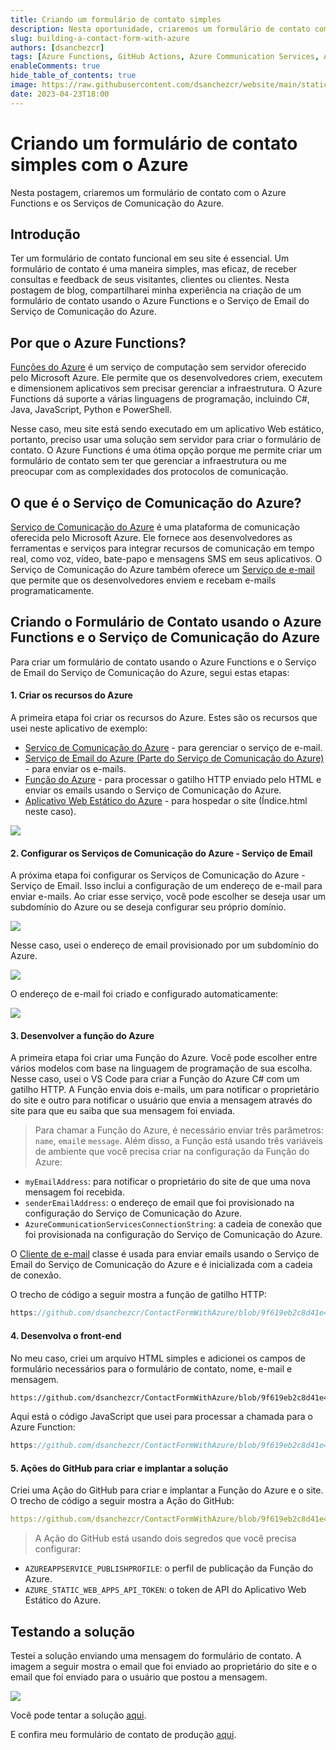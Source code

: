 ```yaml
---
title: Criando um formulário de contato simples
description: Nesta oportunidade, criaremos um formulário de contato com o Azure Functions e os Serviços de Comunicação do Azure
slug: building-a-contact-form-with-azure
authors: [dsanchezcr]
tags: [Azure Functions, GitHub Actions, Azure Communication Services, Azure Static Web Apps]
enableComments: true
hide_table_of_contents: true
image: https://raw.githubusercontent.com/dsanchezcr/website/main/static/img/BuiltContactForm/ContactForm.jpg
date: 2023-04-23T18:00
---
```

# Criando um formulário de contato simples com o Azure

Nesta postagem, criaremos um formulário de contato com o Azure Functions e os Serviços de Comunicação do Azure.
<!--truncate-->
## Introdução

Ter um formulário de contato funcional em seu site é essencial. Um formulário de contato é uma maneira simples, mas eficaz, de receber consultas e feedback de seus visitantes, clientes ou clientes. Nesta postagem de blog, compartilharei minha experiência na criação de um formulário de contato usando o Azure Functions e o Serviço de Email do Serviço de Comunicação do Azure.

## Por que o Azure Functions?

[Funções do Azure](https://learn.microsoft.com/azure/azure-functions/functions-overview?WT.mc_id=DT-MVP-5005361) é um serviço de computação sem servidor oferecido pelo Microsoft Azure. Ele permite que os desenvolvedores criem, executem e dimensionem aplicativos sem precisar gerenciar a infraestrutura. O Azure Functions dá suporte a várias linguagens de programação, incluindo C#, Java, JavaScript, Python e PowerShell.

Nesse caso, meu site está sendo executado em um aplicativo Web estático, portanto, preciso usar uma solução sem servidor para criar o formulário de contato. O Azure Functions é uma ótima opção porque me permite criar um formulário de contato sem ter que gerenciar a infraestrutura ou me preocupar com as complexidades dos protocolos de comunicação.

## O que é o Serviço de Comunicação do Azure?

[Serviço de Comunicação do Azure](https://learn.microsoft.com/azure/communication-services/overview?WT.mc_id=DT-MVP-5005361) é uma plataforma de comunicação oferecida pelo Microsoft Azure. Ele fornece aos desenvolvedores as ferramentas e serviços para integrar recursos de comunicação em tempo real, como voz, vídeo, bate-papo e mensagens SMS em seus aplicativos. O Serviço de Comunicação do Azure também oferece um [Serviço de e-mail](https://learn.microsoft.com/azure/communication-services/concepts/email/email-overview?WT.mc_id=DT-MVP-5005361) que permite que os desenvolvedores enviem e recebam e-mails programaticamente.

## Criando o Formulário de Contato usando o Azure Functions e o Serviço de Comunicação do Azure

Para criar um formulário de contato usando o Azure Functions e o Serviço de Email do Serviço de Comunicação do Azure, segui estas etapas:

#### 1. Criar os recursos do Azure

A primeira etapa foi criar os recursos do Azure. Estes são os recursos que usei neste aplicativo de exemplo:

*   [Serviço de Comunicação do Azure](https://learn.microsoft.com/azure/communication-services/quickstarts/create-communication-resource?WT.mc_id=DT-MVP-5005361) - para gerenciar o serviço de e-mail.
*   [Serviço de Email do Azure (Parte do Serviço de Comunicação do Azure)](https://learn.microsoft.com/azure/communication-services/quickstarts/email/create-email-communication-resource?WT.mc_id=DT-MVP-5005361) - para enviar os e-mails.
*   [Função do Azure](https://learn.microsoft.com/azure/azure-functions/functions-create-first-function-vs-code?pivots=programming-language-csharp?WT.mc_id=DT-MVP-5005361) - para processar o gatilho HTTP enviado pelo HTML e enviar os emails usando o Serviço de Comunicação do Azure.
*   [Aplicativo Web Estático do Azure](https://learn.microsoft.com/azure/static-web-apps/getting-started?WT.mc_id=DT-MVP-5005361) - para hospedar o site (Índice.html neste caso).

![](pathname:///img/BuiltContactForm/AzureResourceVisualizer.jpg)

#### 2. Configurar os Serviços de Comunicação do Azure - Serviço de Email

A próxima etapa foi configurar os Serviços de Comunicação do Azure - Serviço de Email. Isso inclui a configuração de um endereço de e-mail para enviar e-mails. Ao criar esse serviço, você pode escolher se deseja usar um subdomínio do Azure ou se deseja configurar seu próprio domínio.

![](pathname:///img/BuiltContactForm/AzureEmailCommunicationService.jpg)

Nesse caso, usei o endereço de email provisionado por um subdomínio do Azure.

![](pathname:///img/BuiltContactForm/DomainProvision.jpg)

O endereço de e-mail foi criado e configurado automaticamente:

![](pathname:///img/BuiltContactForm/EmailCommunicationService.jpg)

#### 3. Desenvolver a função do Azure

A primeira etapa foi criar uma Função do Azure. Você pode escolher entre vários modelos com base na linguagem de programação de sua escolha. Nesse caso, usei o VS Code para criar a Função do Azure C# com um gatilho HTTP. A Função envia dois e-mails, um para notificar o proprietário do site e outro para notificar o usuário que envia a mensagem através do site para que eu saiba que sua mensagem foi enviada.

> Para chamar a Função do Azure, é necessário enviar três parâmetros: `name`, `email`e `message`.
> Além disso, a Função está usando três variáveis de ambiente que você precisa criar na configuração da Função do Azure:

*   `myEmailAddress`: para notificar o proprietário do site de que uma nova mensagem foi recebida.
*   `senderEmailAddress`: o endereço de email que foi provisionado na configuração do Serviço de Comunicação do Azure.
*   `AzureCommunicationServicesConnectionString`: a cadeia de conexão que foi provisionada na configuração do Serviço de Comunicação do Azure.

O [Cliente de e-mail](https://learn.microsoft.com/dotnet/api/azure.communication.email.emailclient?WT.mc_id=DT-MVP-5005361&view=azure-dotnet) classe é usada para enviar emails usando o Serviço de Email do Serviço de Comunicação do Azure e é inicializada com a cadeia de conexão.

O trecho de código a seguir mostra a função de gatilho HTTP:

```c reference title="Azure Function HTTP Trigger - SendEmails.cs"
https://github.com/dsanchezcr/ContactFormWithAzure/blob/9f619eb2c8d41e45574557dbf3c2f95486391d30/api/SendEmails.cs#L17-L57
```

#### 4. Desenvolva o front-end

No meu caso, criei um arquivo HTML simples e adicionei os campos de formulário necessários para o formulário de contato, nome, e-mail e mensagem.

```html reference title="Form to to send the email"
https://github.com/dsanchezcr/ContactFormWithAzure/blob/9f619eb2c8d41e45574557dbf3c2f95486391d30/Index.html#L123-L137
```

Aqui está o código JavaScript que usei para processar a chamada para o Azure Function:

```javascript reference title="JavaScript code to call the Azure Function"
https://github.com/dsanchezcr/ContactFormWithAzure/blob/9f619eb2c8d41e45574557dbf3c2f95486391d30/Index.html#L8-L32
```

#### 5. Ações do GitHub para criar e implantar a solução

Criei uma Ação do GitHub para criar e implantar a Função do Azure e o site. O trecho de código a seguir mostra a Ação do GitHub:

```yaml reference title="GitHub Action to build and deploy the solution"
https://github.com/dsanchezcr/ContactFormWithAzure/blob/9f619eb2c8d41e45574557dbf3c2f95486391d30/.github/workflows/main_contactformwithazure.yml#L1-L45
```

> A Ação do GitHub está usando dois segredos que você precisa configurar:

*   `AZUREAPPSERVICE_PUBLISHPROFILE`: o perfil de publicação da Função do Azure.
*   `AZURE_STATIC_WEB_APPS_API_TOKEN`: o token de API do Aplicativo Web Estático do Azure.

## Testando a solução

Testei a solução enviando uma mensagem do formulário de contato. A imagem a seguir mostra o email que foi enviado ao proprietário do site e o email que foi enviado para o usuário que postou a mensagem.

![](pathname:///img/BuiltContactForm/ContactFormResult.jpg)

Você pode tentar a solução [aqui](https://purple-sky-05cd51e0f.3.azurestaticapps.net/Index.html).

E confira meu formulário de contato de produção [aqui](https://dsanchezcr.com/contact).